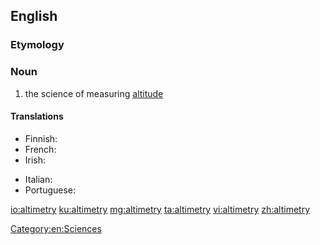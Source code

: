 ==English==

===Etymology===
{{suffix|altitude|alt1=alti(tude)|metry|lang=en}}

===Noun===
{{en-noun|-}}

# the science of measuring [[altitude]]

====Translations====
{{trans-top|the science of measuring altitude}}
* Finnish: {{t|fi|altimetria}}
* French: {{t+|fr|altimétrie|f}}
* Irish: {{t|ga|airdemhéadracht|f}}
{{trans-mid}}
* Italian: {{t|it|altimetria|f}}
* Portuguese: {{t|pt|altimetria|f}}
{{trans-bottom}}

[[Category:en:Sciences]]

[[io:altimetry]]
[[ku:altimetry]]
[[mg:altimetry]]
[[ta:altimetry]]
[[vi:altimetry]]
[[zh:altimetry]]